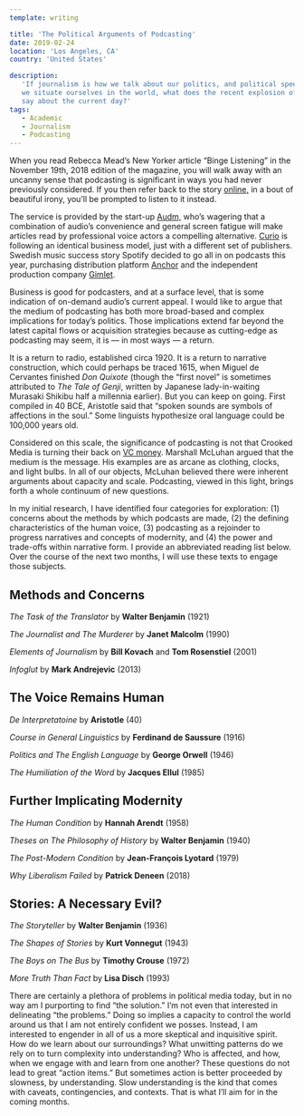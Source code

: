 ```yaml
---
template: writing

title: 'The Political Arguments of Podcasting'
date: 2019-02-24
location: 'Los Angeles, CA'
country: 'United States'

description:
   'If journalism is how we talk about our politics, and political speech is how
   we situate ourselves in the world, what does the recent explosion of podcasts
   say about the current day?'
tags:
   - Academic
   - Journalism
   - Podcasting
---
```


When you read Rebecca Mead’s New Yorker article “Binge Listening” in the
November 19th, 2018 edition of the magazine, you will walk away with an uncanny
sense that podcasting is significant in ways you had never previously
considered. If you then refer back to the story
[online,](https://www.newyorker.com/magazine/2018/11/19/how-podcasts-became-a-seductive-and-sometimes-slippery-mode-of-storytelling)
in a bout of beautiful irony, you’ll be prompted to listen to it instead.

The service is provided by the start-up
[Audm,](https://techcrunch.com/2017/07/14/audm-turns-long-form-print-journalism-into-professionally-narrated-digital-audio/)
who’s wagering that a combination of audio’s convenience and general screen
fatigue will make articles read by professional voice actors a compelling
alternative. [Curio](https://www.curio.io/) is following an identical business
model, just with a different set of publishers. Swedish music success story
Spotify decided to go all in on podcasts this year, purchasing distribution
platform
[Anchor](https://techcrunch.com/2019/02/06/spotify-doubles-down-on-podcasts/)
and the independent production company
[Gimlet](https://www.poynter.org/business-work/2019/spotifys-purchase-of-gimlet-could-change-podcastings-future/).

Business is good for podcasters, and at a surface level, that is some indication
of on-demand audio’s current appeal. I would like to argue that the medium of
podcasting has both more broad-based and complex implications for today’s
politics. Those implications extend far beyond the latest capital flows or
acquisition strategies because as cutting-edge as podcasting may seem, it is —
in most ways — a return.

It is a return to radio, established circa 1920. It is a return to narrative
construction, which could perhaps be traced 1615, when Miguel de Cervantes
finished _Don Quixote_ (though the “first novel” is sometimes attributed to _The
Tale of Genji_, written by Japanese lady-in-waiting Murasaki Shikibu half a
millennia earlier). But you can keep on going. First compiled in 40 BCE,
Aristotle said that “spoken sounds are symbols of affections in the soul.” Some
linguists hypothesize oral language could be 100,000 years old.

Considered on this scale, the significance of podcasting is not that Crooked
Media is turning their back on
[VC money](https://crooked.com/articles/letter-from-the-editor/). Marshall
McLuhan argued that the medium is the message. His examples are as arcane as
clothing, clocks, and light bulbs. In all of our objects, McLuhan believed there
were inherent arguments about capacity and scale. Podcasting, viewed in this
light, brings forth a whole continuum of new questions.

In my initial research, I have identified four categories for exploration: (1)
concerns about the methods by which podcasts are made, (2) the defining
characteristics of the human voice, (3) podcasting as a rejoinder to progress
narratives and concepts of modernity, and (4) the power and trade-offs within
narrative form. I provide an abbreviated reading list below. Over the course of
the next two months, I will use these texts to engage those subjects.

## Methods and Concerns

_The Task of the Translator_ by **Walter Benjamin** (1921)

_The Journalist and The Murderer_ by **Janet Malcolm** (1990)

_Elements of Journalism_ by **Bill Kovach** and **Tom Rosenstiel** (2001)

_Infoglut_ by **Mark Andrejevic** (2013)

## The Voice Remains Human

_De Interpretatoine_ by **Aristotle** (40)

_Course in General Linguistics_ by **Ferdinand de Saussure** (1916)

_Politics and The English Language_ by **George Orwell** (1946)

_The Humiliation of the Word_ by **Jacques Ellul** (1985)

## Further Implicating Modernity

_The Human Condition_ by **Hannah Arendt** (1958)

_Theses on The Philosophy of History_ by **Walter Benjamin** (1940)

_The Post-Modern Condition_ by **Jean-François Lyotard** (1979)

_Why Liberalism Failed_ by **Patrick Deneen** (2018)

## Stories: A Necessary Evil?

_The Storyteller_ by **Walter Benjamin** (1936)

_The Shapes of Stories_ by **Kurt Vonnegut** (1943)

_The Boys on The Bus_ by **Timothy Crouse** (1972)

_More Truth Than Fact_ by **Lisa Disch** (1993)

There are certainly a plethora of problems in political media today, but in no
way am I purporting to find “the solution.” I’m not even that interested in
delineating “the problems.” Doing so implies a capacity to control the world
around us that I am not entirely confident we posses. Instead, I am interested
to engender in all of us a more skeptical and inquisitive spirit. How do we
learn about our surroundings? What unwitting patterns do we rely on to turn
complexity into understanding? Who is affected, and how, when we engage with and
learn from one another? These questions do not lead to great “action items.” But
sometimes action is better proceeded by slowness, by understanding. Slow
understanding is the kind that comes with caveats, contingencies, and contexts.
That is what I’ll aim for in the coming months.
